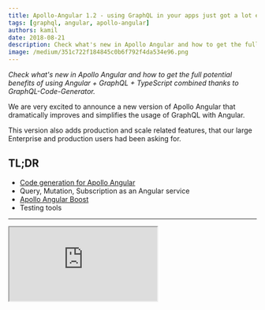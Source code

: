 ```yaml
---
title: Apollo-Angular 1.2 - using GraphQL in your apps just got a lot easier!
tags: [graphql, angular, apollo-angular]
authors: kamil
date: 2018-08-21
description: Check what's new in Apollo Angular and how to get the full potential benefits of using Angular + GraphQL + TypeScript combined thanks to GraphQL-Code-Generator
image: /medium/351c722f184845c0b6f792f4da534e96.png
---
```



<Article />

_Check what's new in Apollo Angular and how to get the full potential benefits of using Angular + GraphQL + TypeScript combined thanks to GraphQL-Code-Generator._

We are very excited to announce a new version of Apollo Angular that dramatically improves and simplifies the usage of GraphQL with Angular.

This version also adds production and scale related features, that our large Enterprise and production users had been asking for.

# TL;DR

- [Code generation for Apollo Angular](https://graphql-code-generator.com/docs/plugins/typescript-apollo-angular)
- Query, Mutation, Subscription as an Angular service
- [Apollo Angular Boost](https://npmjs.com/package/apollo-angular-boost)
- Testing tools

---

<iframe src="https://youtube.com/embed/KGBPODrjtKA" />

---

# Introducing Query, Mutation and Subscription as an Angular services

Through almost two years of using GraphQL in Angular we gained a lot of experience, and learned how people use the library.

With the current API, having `query` and `watchQuery` methods sometimes confused a lot of developers. For people who use Apollo for long time it's obvious but we often get asked about differences between them and many newcomers are surprised.

> We decided to add a new approach of working with GraphQL in Angular.

```ts
import { Injectable } from '@angular/core';
import { Query } from 'apollo-angular';
import gql from 'graphql-tag';

@Injectable({...})
export class FeedGQL extends Query {
  document = gql`
    query Feed {
      posts {
        id
        title
      }
    }
  `
}
```

There are now 3 new simpler APIs: `Query`, `Mutation` and `Subscription`. Each of them allows to define the shape of a result & variables.

The only thing you need to do is to set the `document` property, That's it, and now you use it as a regular Angular service:

```ts
import { Component } from '@angular/core'
import { FeedGQL } from './feed-gql.ts'

@Component({
  /* … */
})
export class FeedComponent {
  constructor(feedGQL: FeedGQL) {
    feedGQL.watch().valueChanges.subscribe(result => {
      // ...
    })
  }
}
```

In our opinion, the new API is more intuitive and documents feels now like a first class-citizens.

> But it also opens up the doors for something wayyyyy cooler!

# Taking it to the next level

As an Angular developer, you already understand how much power Typescript adds to your development — the Angular community took those capabilities to the next level with code generation, through things like schematics.

The GraphQL community also took the concept of static type capabilities into new places — over the API and managing data automatically at runtime with the query language.

While using GraphQL, Typescript and Angular and maintaining `apollo-angular` in the past 2 years we always keep thinking how can we get all those technologies closer to create something that is more powerful than the sum of its parts.

<Video src="/medium/861767ce574bfae276f842a1c7046ec4.webm" title="Ever wondered how GraphQL Code Generator works?" />

# GraphQL Code Generator for Apollo Angular

We are pleased to announce a new set of tools that takes the GraphQL schema from the server and the query from the Angular component and generate everything in the middle for you!

Just by consuming a static GraphQL schema and defining the data you need and its structure in a GraphQL Query, there is no need for you to write any Typescript! You already defined it, why writing it again?

We will generate a strongly typed Angular service, for every defined query, mutation or subscription, ready to use in your components!

# How it works

You create a `.graphql` file with a document that you want to use in a component:

```graphql
query Feed {
  posts {
    id
    title
  }
}
```

Next, you run the [**GraphQL Code Generator — Angular Apollo Plugin**](https://graphql-code-generator.com/docs/plugins/typescript-apollo-angular) to generate types and angular services.

Then you simply import and use it as a regular, Angular service.

```js
import { FeedGQL } from './generated'
```

> GraphQL Code Generator takes query's name, makes it PascalCased and adds GQL suffix to it. An example, “myFeed” becomes “MyFeedGQL”.

See it here in action and play with it:

<StackBlitz stackBlitzId="apollo-angular-code-generator-example" file="app/list.component.ts" />

To play with code generator try to clone this repository:

<LinkPreview link="https://github.com/kamilkisiela/apollo-angular-services" />

Using Angular, Typescript and GraphQL in a coordinated way, gives us new level of simplicity and power for our developer experience:

- **Less code to write** — no need to create a network call, no need to create Typescript typings, no need to create a dedicated Angular service
- **Strongly typed out of the box** — all types are being generated, no need to write any Typescript definitions and struggle to keep them updated
- **Full developer experience of tools and IDEs** — development time autocomplete and error checking, not only across your frontend app but also with your API teams!
- **Tree-shakable** thanks to Angular 6

# More thanks to GraphQL

We believe GraphQL is a game changer in how you plan and create your frontend apps.

The vision that guides us is that you should be able to sketch a list of data types your backend can provide, sketch components and their data dependencies — and all the rest of the plumbing can be generated for you.

Once you'll write an app like that, you will ask yourself why did you write all the other boilerplate code by yourself before.

But we've just talked about one new feature in apollo-angular. there is more:

- **Testing utilities** There were a lot of questions about testing Apollo components, so we decided to finally release something with a similar API to the one Angular's `HttpClient` uses. [Sergey Fetiskin](https://medium.com/@sergeyfetiskin?source=post_header_lockup) wrote [an article about it](https://medium.com/@sergeyfetiskin/testing-apollo-graphql-in-your-angular-application-595f0a04aad3).
- **Apollo Angular Boost** It's hard for newcomers to get started with Apollo Angular. Inspired by Apollo Boost we decided to create an Angular version of it. Here's [an interactive example](https://stackblitz.com/edit/simple-apollo-angular-boost-example).
- **Create Apollo on DI level** There is now an extra way to create Apollo Client. Instead of using `Apollo.create` inside of a constructor, you can provide settings on Dependency Injection level. Read the [“Using Dependency Injection”](https://apollographql.com/docs/angular/basics/setup.html#using-dependency-injection) chapter in docs.
- **GraphQL Subscription outside NgZone** Apollo.subscribe accepts now a second argument in which you can enable running subscription's callback outside NgZone.
- **Automatic Persisted Queries for Angular** It's now possible to use APQ with Angular's HttpClient, just install [this package](http://apollo-angular-link-persisted).

---

- Query and Mutation as a service on [StackBlitz](https://stackblitz.com/edit/apollo-angular-services) and [GitHub](https://github.com/kamilkisiela/apollo-angular-services)
- Query and Mutation — [Step by step tutorial](https://github.com/kamilkisiela/apollo-angular-introduction)
- Example: [Apollo Angular Boost on StackBlitz](https://stackblitz.com/edit/basic-apollo-angular-app)
- [Apollo Angular repository](https://github.com/apollographql/apollo-angular)
- [Documentation](http://apollographql.com/docs/angular/basics/services.html)
